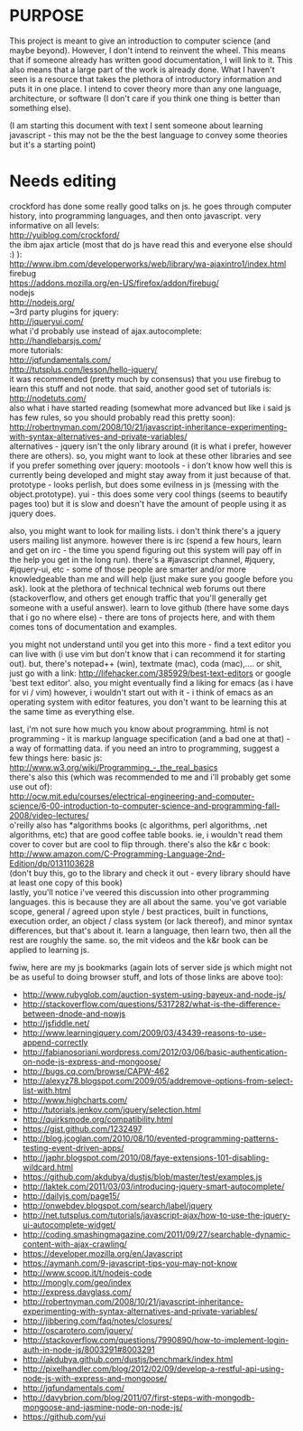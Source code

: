 = PURPOSE =

This project is meant to give an introduction to computer science (and maybe beyond). However, I don't intend to reinvent the wheel. This means that if someone already has written good documentation, I will link to it. This also means that a large part of the work is already done. What I haven't seen is a resource that takes the plethora of introductory information and puts it in one place. I intend to cover theory more than any one language, architecture, or software (I don't care if you think one thing is better than something else).

(I am starting this document with text I sent someone about learning javascript - this may not be the the best language to convey some theories but it's a starting point)

= Needs editing =

crockford has done some really good talks on js. he goes through computer history, into programming languages, and then onto javascript. very informative on all levels:<br/>
http://yuiblog.com/crockford/<br/>

the ibm ajax article (most that do js have read this and everyone else should :) ):<br/>
http://www.ibm.com/developerworks/web/library/wa-ajaxintro1/index.html<br/>

firebug<br/>
https://addons.mozilla.org/en-US/firefox/addon/firebug/<br/>

nodejs<br/>
http://nodejs.org/<br/>

~3rd party plugins for jquery:<br/>
http://jqueryui.com/<br/>

what i'd probably use instead of ajax.autocomplete:<br/>
http://handlebarsjs.com/<br/>

more tutorials:<br/>
http://jqfundamentals.com/<br/>
http://tutsplus.com/lesson/hello-jquery/<br/>

it was recommended (pretty much by consensus) that you use firebug to learn this stuff and not node. that said, another good set of tutorials is:<br/>
http://nodetuts.com/<br/>

also what i have started reading (somewhat more advanced but like i said js has few rules, so you should probably read this pretty soon):<br/>
http://robertnyman.com/2008/10/21/javascript-inheritance-experimenting-with-syntax-alternatives-and-private-variables/<br/>

alternatives - jquery isn't the only library around (it is what i prefer, however there are others). so, you might want to look at these other libraries and see if you prefer something over jquery: mootools - i don't know how well this is currently being developed and might stay away from it just because of that. prototype - looks perlish, but does some evilness in js (messing with the object.prototype). yui - this does some very cool things (seems to beautify pages too) but it is slow and doesn't have the amount of people using it as jquery does.

also, you might want to look for mailing lists. i don't think there's a jquery users mailing list anymore. however there is irc (spend a few hours, learn and get on irc - the time you spend figuring out this system will pay off in the help you get in the long run). there's a #javascript channel, #jquery, #jquery-ui, etc - some of those people are smarter and/or more knowledgeable than me and will help (just make sure you google before you ask). look at the plethora of technical technical web forums out there (stackoverflow, and others get enough traffic that you'll generally get someone with a useful answer). learn to love github (there have some days that i go no where else) - there are tons of projects here, and with them comes tons of documentation and examples.

you might not understand until you get into this more - find a text editor you can live with (i use vim but don't know that i can recommend it for starting out). but, there's notepad++ (win), textmate (mac), coda (mac),.... or shit, just go with a link:
http://lifehacker.com/385929/best-text-editors or google 'best text editor'. also, you might eventually find a liking for emacs (as i have for vi / vim) however, i wouldn't start out with it - i think of emacs as an operating system with editor features, you don't want to be learning this at the same time as everything else.

last, i'm not sure how much you know about programming. html is not programming - it is markup language specification (and a bad one at that) - a way of formatting data. if you need an intro to programming, suggest a few things here:
basic js:<br/>
http://www.w3.org/wiki/Programming_-_the_real_basics<br/>
there's also this (which was recommended to me and i'll probably get some use out of):<br/>
http://ocw.mit.edu/courses/electrical-engineering-and-computer-science/6-00-introduction-to-computer-science-and-programming-fall-2008/video-lectures/<br/>

o'reilly also has *algorithms books (c algorithms, perl algorithms, .net algorithms, etc) that are good coffee table books. ie, i wouldn't read them cover to cover but are cool to flip through. there's also the k&r c book:<br/>
http://www.amazon.com/C-Programming-Language-2nd-Edition/dp/0131103628<br/>
(don't buy this, go to the library and check it out - every library should have at least one copy of this book)<br/>

lastly, you'll notice i've veered this discussion into other programming languages. this is because they are all about the same. you've got variable scope, general / agreed upon style / best practices, built in functions, execution order, an object / class system (or lack thereof), and minor syntax differences, but that's about it. learn a language, then learn two, then all the rest are roughly the same. so, the mit videos and the k&r book can be applied to learning js.


fwiw, here are my js bookmarks (again lots of server side js which might not be as useful to doing browser stuff, and lots of those links are above too):
* http://www.rubyglob.com/auction-system-using-bayeux-and-node-js/ 
* http://stackoverflow.com/questions/5317282/what-is-the-difference-between-dnode-and-nowjs
* http://jsfiddle.net/
* http://www.learningjquery.com/2009/03/43439-reasons-to-use-append-correctly
* http://fabianosoriani.wordpress.com/2012/03/06/basic-authentication-on-node-js-express-and-mongoose/
* http://bugs.cq.com/browse/CAPW-462
* http://alexyz78.blogspot.com/2009/05/addremove-options-from-select-list-with.html
* http://www.highcharts.com/
* http://tutorials.jenkov.com/jquery/selection.html
* http://quirksmode.org/compatibility.html
* https://gist.github.com/1232497
* http://blog.jcoglan.com/2010/08/10/evented-programming-patterns-testing-event-driven-apps/
* http://japhr.blogspot.com/2010/08/faye-extensions-101-disabling-wildcard.html 
* https://github.com/akdubya/dustjs/blob/master/test/examples.js
* http://laktek.com/2011/03/03/introducing-jquery-smart-autocomplete/
* http://dailyjs.com/page15/
* http://onwebdev.blogspot.com/search/label/jquery
* http://net.tutsplus.com/tutorials/javascript-ajax/how-to-use-the-jquery-ui-autocomplete-widget/
* http://coding.smashingmagazine.com/2011/09/27/searchable-dynamic-content-with-ajax-crawling/
* https://developer.mozilla.org/en/Javascript
* https://aymanh.com/9-javascript-tips-you-may-not-know
* http://www.scoop.it/t/nodejs-code
* http://mongly.com/geo/index
* http://express.davglass.com/ 
* http://robertnyman.com/2008/10/21/javascript-inheritance-experimenting-with-syntax-alternatives-and-private-variables/
* http://jibbering.com/faq/notes/closures/
* http://oscarotero.com/jquery/
* http://stackoverflow.com/questions/7990890/how-to-implement-login-auth-in-node-js/8003291#8003291
* http://akdubya.github.com/dustjs/benchmark/index.html
* http://pixelhandler.com/blog/2012/02/09/develop-a-restful-api-using-node-js-with-express-and-mongoose/ 
* http://jqfundamentals.com/
* http://davybrion.com/blog/2011/07/first-steps-with-mongodb-mongoose-and-jasmine-node-on-node-js/
* https://github.com/yui

